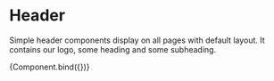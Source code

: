 
<Meta title="Modules/Header" component={Header} />

# Header

Simple header components display on all pages with default layout. It contains our logo, some heading and some subheading.


<Canvas>
  <Story
    name="Header"
    args={{
      heading: "Start to improve your work environment!",
      subheading:
        "Join other companies that care about employees and their health.",
    }}
  >
    {Component.bind({})}
  </Story>
</Canvas>
